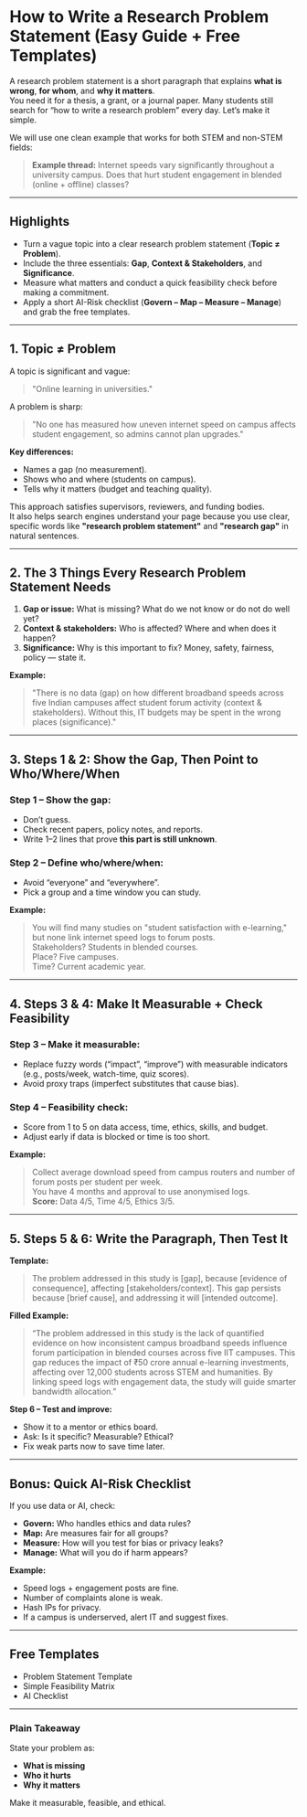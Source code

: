 # How to Write a Research Problem Statement (Easy Guide + Free Templates)

A research problem statement is a short paragraph that explains **what is wrong**, **for whom**, and **why it matters**.  
You need it for a thesis, a grant, or a journal paper. Many students still search for “how to write a research problem” every day. Let’s make it simple.

We will use one clean example that works for both STEM and non-STEM fields:

> **Example thread:** Internet speeds vary significantly throughout a university campus. Does that hurt student engagement in blended (online + offline) classes?

---

## Highlights

- Turn a vague topic into a clear research problem statement (**Topic ≠ Problem**).
- Include the three essentials: **Gap**, **Context & Stakeholders**, and **Significance**.
- Measure what matters and conduct a quick feasibility check before making a commitment.
- Apply a short AI-Risk checklist (**Govern – Map – Measure – Manage**) and grab the free templates.

---

## 1. Topic ≠ Problem

A topic is significant and vague:  
> "Online learning in universities."

A problem is sharp:  
> "No one has measured how uneven internet speed on campus affects student engagement, so admins cannot plan upgrades."

**Key differences:**
- Names a gap (no measurement).
- Shows who and where (students on campus).
- Tells why it matters (budget and teaching quality).

This approach satisfies supervisors, reviewers, and funding bodies.  
It also helps search engines understand your page because you use clear, specific words like **"research problem statement"** and **"research gap"** in natural sentences.

---

## 2. The 3 Things Every Research Problem Statement Needs

1. **Gap or issue:** What is missing? What do we not know or do not do well yet?
2. **Context & stakeholders:** Who is affected? Where and when does it happen?
3. **Significance:** Why is this important to fix? Money, safety, fairness, policy — state it.

**Example:**
> "There is no data (gap) on how different broadband speeds across five Indian campuses affect student forum activity (context & stakeholders). Without this, IT budgets may be spent in the wrong places (significance)."

---

## 3. Steps 1 & 2: Show the Gap, Then Point to Who/Where/When

### Step 1 – Show the gap:
- Don’t guess.
- Check recent papers, policy notes, and reports.
- Write 1–2 lines that prove **this part is still unknown**.

### Step 2 – Define who/where/when:
- Avoid “everyone” and “everywhere”.
- Pick a group and a time window you can study.

**Example:**
> You will find many studies on "student satisfaction with e-learning," but none link internet speed logs to forum posts.  
> Stakeholders? Students in blended courses.  
> Place? Five campuses.  
> Time? Current academic year.

---

## 4. Steps 3 & 4: Make It Measurable + Check Feasibility

### Step 3 – Make it measurable:
- Replace fuzzy words (“impact”, “improve”) with measurable indicators (e.g., posts/week, watch-time, quiz scores).
- Avoid proxy traps (imperfect substitutes that cause bias).

### Step 4 – Feasibility check:
- Score from 1 to 5 on data access, time, ethics, skills, and budget.
- Adjust early if data is blocked or time is too short.

**Example:**
> Collect average download speed from campus routers and number of forum posts per student per week.  
> You have 4 months and approval to use anonymised logs.  
> **Score:** Data 4/5, Time 4/5, Ethics 3/5.

---

## 5. Steps 5 & 6: Write the Paragraph, Then Test It

**Template:**
> The problem addressed in this study is [gap], because [evidence of consequence], affecting [stakeholders/context]. This gap persists because [brief cause], and addressing it will [intended outcome].

**Filled Example:**
> “The problem addressed in this study is the lack of quantified evidence on how inconsistent campus broadband speeds influence forum participation in blended courses across five IIT campuses. This gap reduces the impact of ₹50 crore annual e-learning investments, affecting over 12,000 students across STEM and humanities. By linking speed logs with engagement data, the study will guide smarter bandwidth allocation.”

**Step 6 – Test and improve:**
- Show it to a mentor or ethics board.
- Ask: Is it specific? Measurable? Ethical?
- Fix weak parts now to save time later.

---

## Bonus: Quick AI-Risk Checklist

If you use data or AI, check:

- **Govern:** Who handles ethics and data rules?
- **Map:** Are measures fair for all groups?
- **Measure:** How will you test for bias or privacy leaks?
- **Manage:** What will you do if harm appears?

**Example:**
- Speed logs + engagement posts are fine.
- Number of complaints alone is weak.
- Hash IPs for privacy.
- If a campus is underserved, alert IT and suggest fixes.

---

## Free Templates
- Problem Statement Template  
- Simple Feasibility Matrix  
- AI Checklist  

---

### Plain Takeaway
State your problem as:
- **What is missing**
- **Who it hurts**
- **Why it matters**

Make it measurable, feasible, and ethical.

